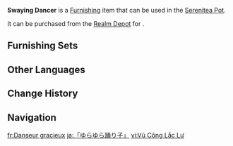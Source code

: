 {{Furnishing Infobox
|id             = 372702
|image          = Item Swaying Dancer.png
|category       = Landform
|subcategory    = Large Shrub
|quality        = 3
|adeptal_energy = 20
|load           = 50
|reduced_load   = 50
|description    = A strange shrub growing within the [[Forest of Blessings]]. It sways with the wind, graceful and relaxed like a dancer. Visitors from [[Inazuma]] think they look like the [[Seagrass]] that grows in shallow waters and might have the potential to uniquely season one's cooking. However, this type of shrub is also made of paper, so it probably wouldn't taste great as part of any recipe...
|source1        = [[Realm Depot]]
}}
'''Swaying Dancer''' is a [[Furnishing]] item that can be used in the [[Serenitea Pot]].

It can be purchased from the [[Realm Depot]] for {{Item|Realm Currency|30|x=80}}.

==Furnishing Sets==
{{Craft Usage}}

==Other Languages==
{{Other Languages
|en       = Swaying Dancer
|zhs      = 「摇曳的舞者」
|zhs_rm   = 
|zht      = 「搖曳的舞者」
|zht_rm   = 
|zh_tl    = 
|ja       = 「ゆらゆら踊り子」
|ja_rm    = "Yurayura Odoriko"
|ja_tl    = "Swaying Dancer"
|ko       = 「흔들리는 무용수」
|ko_rm    = 
|ko_tl    = 
|es       = Bailarín bamboleante
|es_tl    = Wobbly Dancer
|fr       = Danseur gracieux
|fr_tl    = Graceful Dancer
|ru       = Грациозный танцор
|ru_tl    = 
|th       = "นักระบำที่พลิ้วไหว"
|th_rm    = 
|th_tl    = 
|vi       = Vũ Công Lắc Lư
|vi_tl    = 
|de       = „Wiegender Tänzer“
|de_tl    = "Swaying Dancer"
|id       = Penari Gemulai
|id_tl    = Swaying Dancer
|pt       = Dançarino Balançante
|pt_tl    = 
|tr       = Salınan Dansçı
|tr_tl    = 
|it       = Arbusto danzante
|it_tl    = 
}}

==Change History==
{{Change History|4.8}}

==Navigation==
{{Furnishing Navbox|exterior}}

[[fr:Danseur gracieux]]
[[ja:「ゆらゆら踊り子」]]
[[vi:Vũ Công Lắc Lư]]